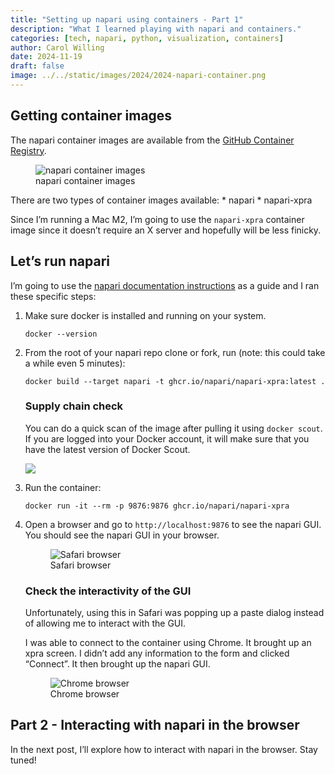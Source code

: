 ```yaml
---
title: "Setting up napari using containers - Part 1"
description: "What I learned playing with napari and containers."
categories: [tech, napari, python, visualization, containers]
author: Carol Willing
date: 2024-11-19
draft: false
image: ../../static/images/2024/2024-napari-container.png
---
```


## Getting container images

The napari container images are available from the
[GitHub Container Registry](https://github.com/napari/napari/pkgs/container/napari). 

![napari container images](../../static/images/2024/2024-napari-container.png)

There are two types of container images available:
* napari
* napari-xpra

Since I'm running a Mac M2, I'm going to use the `napari-xpra` container image since it doesn't require an X server and hopefully will be less finicky.

## Let's run napari

I'm going to use the [napari documentation instructions](https://napari.org/dev/howtos/docker.html#napari-in-docker)
as a guide and I ran these specific steps:

1. Make sure docker is installed and running on your system.
   ```shell
   docker --version
   ```
2. From the root of your napari repo clone or fork, run (note: this could take
   a while even 5 minutes):

   ```shell
   docker build --target napari -t ghcr.io/napari/napari-xpra:latest .
   ```

   ::: {.callout-tip}
   ### Supply chain check
   You can do a quick scan of the image after pulling it using `docker scout`.
   If you are logged into your Docker account, it will make sure that you have
    the latest version of Docker Scout.

   ![](../../static/images/2024/2024-11-19-docker-scout.png)
   :::

3. Run the container:

   ```shell
   docker run -it --rm -p 9876:9876 ghcr.io/napari/napari-xpra
   ```

4. Open a browser and go to `http://localhost:9876` to see the napari GUI.
   You should see the napari GUI in your browser.

   ![Safari browser](../../static/images/2024/2024-11-19-safari-gui.png)

   ::: {.callout-warning}
   ### Check the interactivity of the GUI
   Unfortunately, using this in Safari was popping up a paste dialog
   instead of allowing me to interact with the GUI.
   :::

   I was able to connect to the container using Chrome. It brought
   up an xpra screen. I didn't add any information to the form and
   clicked "Connect". It then brought up the napari GUI.

   ![Chrome browser](../../static/images/2024/2024-11-19-chrome-gui.png)

## Part 2 - Interacting with napari in the browser

In the next post, I'll explore how to interact with napari in the browser.
Stay tuned!

